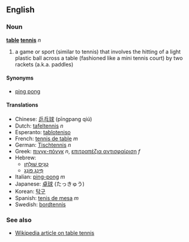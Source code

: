 ==English==
===Noun===
'''[[table]] [[tennis]]''' ''n''

#a game or sport (similar to tennis) that involves the hitting of a light plastic ball across a table (fashioned like a mini tennis court) by two rackets (a.k.a. paddles)

====Synonyms====
*[[ping pong]]

====Translations====
*Chinese: [[乒乓球]] (pīngpang qiú)
*Dutch: [[tafeltennis]] ''n''
*Esperanto: [[tabloteniso]]
*French: [[tennis de table]] ''m''
*German: [[Tischtennis]] ''n''
*Greek: [[πινγκ-πόνγκ]] ''n'', [[επιτραπέζια αντισφαίριση]] ''f''
*Hebrew:
**[[טניס שולחן|טֶנִיס שׁוּלְחָן]]
**[[פינג פונג|פִּינְג פּוֹנְג]]
*Italian: [[ping-pong]] ''m''
*Japanese: [[卓球]] (たっきゅう)
*Korean: [[탁구]]
*Spanish: [[tenis de mesa]] ''m''
*Swedish: [[bordtennis]]

===See also===
*[[w:Table tennis|Wikipedia article on table tennis]]